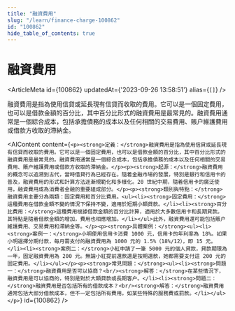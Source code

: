 ```yaml
---
title: "融資費用"
slug: "/learn/finance-charge-100862"
id: "100862"
hide_table_of_contents: true
---
```



# 融資費用

<ArticleMeta id={100862} updatedAt={'2023-09-26 13:58:51'} alias={`[]`} />
<div className='border-solid border-b border-t-0 my-4 border-[var(--ifm-color-gray-300)]' />

融資費用是指為使用信貸或延長現有信貸而收取的費用。它可以是一個固定費用，也可以是借款金額的百分比，其中百分比形式的融資費用是最常見的。融資費用通常是一個綜合成本，包括承擔債務的成本以及任何相關的交易費用、賬户維護費用或借款方收取的滯納金。

<AIContent content={`<p><strong>定義：</strong>融資費用是指為使用信貸或延長現有信貸而收取的費用。它可以是一個固定費用，也可以是借款金額的百分比，其中百分比形式的融資費用是最常見的。融資費用通常是一個綜合成本，包括承擔債務的成本以及任何相關的交易費用、賬户維護費用或借款方收取的滯納金。</p><p><strong>起源：</strong>融資費用的概念可以追溯到古代，當時借貸行為已經存在。隨着金融市場的發展，特別是銀行和信用卡的普及，融資費用的形式和計算方法逐漸規範化和多樣化。20 世紀中期，隨着信用卡的廣泛使用，融資費用成為消費者金融的重要組成部分。</p><p><strong>類別與特點：</strong>融資費用主要分為兩類：固定費用和百分比費用。<ul><li><strong>固定費用：</strong>這種費用在借款金額不變的情況下保持不變，適用於短期小額貸款。</li><li><strong>百分比費用：</strong>這種費用根據借款金額的百分比計算，適用於大多數信用卡和長期貸款。其特點是隨着借款金額的增加，費用也相應增加。</li></ul>此外，融資費用還可能包括賬户維護費用、交易費用和滯納金等。</p><p><strong>具體案例：</strong><ul><li><strong>案例一：</strong>小明使用信用卡消費 1000 元，信用卡的年利率為 18%。如果小明選擇分期付款，每月需支付的融資費用為 1000 元的 1.5%（18%/12），即 15 元。</li><li><strong>案例二：</strong>小紅申請了一筆 5000 元的個人貸款，貸款期限為一年，固定融資費用為 200 元。無論小紅提前還款還是按期還款，她都需要支付這 200 元的固定費用。</li></ul></p><p><strong>常見問題：</strong><ul><li><strong>問題一：</strong>融資費用是否可以協商？<br/><strong>解答：</strong>在某些情況下，融資費用是可以協商的，特別是對於大額貸款或長期客户。</li><li><strong>問題二：</strong>融資費用是否包括所有的借款成本？<br/><strong>解答：</strong>融資費用通常包括大部分借款成本，但不一定包括所有費用，如某些特殊的服務費或罰款。</li></ul></p>`} id={100862} />
